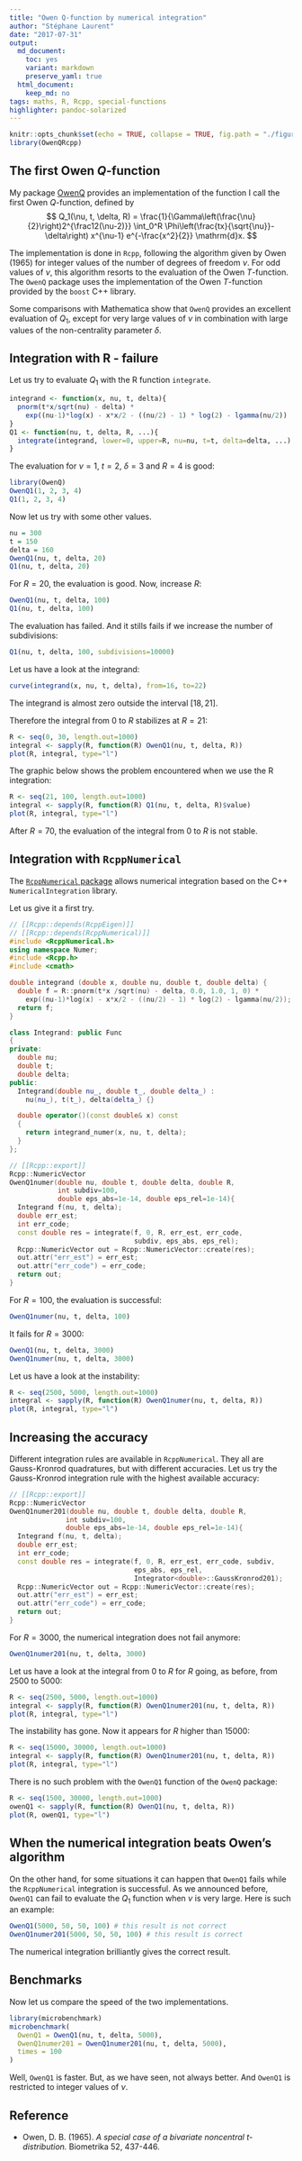 ```yaml
---
title: "Owen Q-function by numerical integration"
author: "Stéphane Laurent"
date: "2017-07-31"
output:
  md_document:
    toc: yes
    variant: markdown
    preserve_yaml: true
  html_document:
    keep_md: no
tags: maths, R, Rcpp, special-functions
highlighter: pandoc-solarized
---
```


```r
knitr::opts_chunk$set(echo = TRUE, collapse = TRUE, fig.path = "./figures/OwenQ1-")
library(OwenQRcpp)
```

## The first Owen $Q$-function

My package [OwenQ](https://github.com/stla/OwenQ) provides an implementation of the function I call the first Owen $Q$-function, defined by 
$$
Q_1(\nu, t, \delta, R) = \frac{1}{\Gamma\left(\frac{\nu}{2}\right)2^{\frac12(\nu-2)}}
\int_0^R \Phi\left(\frac{tx}{\sqrt{\nu}}-\delta\right)
x^{\nu-1} e^{-\frac{x^2}{2}} \mathrm{d}x.
$$

The implementation is done in `Rcpp`, following the algorithm given by Owen (1965) for integer values of the number of degrees of freedom $\nu$. For odd values of $\nu$, this algorithm resorts to the evaluation of the Owen $T$-function. The `OwenQ` package uses the implementation of the Owen $T$-function provided by the `boost` C++ library.

Some comparisons with Mathematica show that `OwenQ` provides an excellent evaluation of $Q_1$, except for very large values of $\nu$ in combination with large values of the non-centrality parameter $\delta$.


## Integration with R - failure

Let us try to evaluate $Q_1$ with the R function `integrate`.

```r
integrand <- function(x, nu, t, delta){
  pnorm(t*x/sqrt(nu) - delta) *
    exp((nu-1)*log(x) - x*x/2 - ((nu/2) - 1) * log(2) - lgamma(nu/2))
}
Q1 <- function(nu, t, delta, R, ...){
  integrate(integrand, lower=0, upper=R, nu=nu, t=t, delta=delta, ...)
}
```

The evaluation for $\nu=1$, $t=2$, $\delta=3$ and $R=4$ is good:

```r
library(OwenQ)
OwenQ1(1, 2, 3, 4)
Q1(1, 2, 3, 4)
```

Now let us try with some other values.

```r
nu = 300
t = 150
delta = 160
OwenQ1(nu, t, delta, 20)
Q1(nu, t, delta, 20)
```

For $R=20$, the evaluation is good. Now, increase $R$:

```r
OwenQ1(nu, t, delta, 100)
Q1(nu, t, delta, 100)
```

The evaluation has failed. And it stills fails if we increase the number of subdivisions:

```r
Q1(nu, t, delta, 100, subdivisions=10000)
```

Let us have a look at the integrand:

```r
curve(integrand(x, nu, t, delta), from=16, to=22)
```

The integrand is almost zero outside the interval $[18,21]$.

Therefore the integral from $0$ to $R$ stabilizes at $R=21$:

```r
R <- seq(0, 30, length.out=1000)
integral <- sapply(R, function(R) OwenQ1(nu, t, delta, R))
plot(R, integral, type="l")
```

The graphic below shows the problem encountered when we use the R integration:

```r
R <- seq(21, 100, length.out=1000)
integral <- sapply(R, function(R) Q1(nu, t, delta, R)$value)
plot(R, integral, type="l")
```

After $R = 70$, the evaluation of the integral from $0$ to $R$ is not stable.


## Integration with `RcppNumerical`

The [`RcppNumerical` package](https://github.com/yixuan/RcppNumerical) allows numerical integration based on the C++ `NumericalIntegration` library.

Let us give it a first try. 

``` .cpp
// [[Rcpp::depends(RcppEigen)]]
// [[Rcpp::depends(RcppNumerical)]]
#include <RcppNumerical.h>
using namespace Numer;
#include <Rcpp.h>
#include <cmath>

double integrand (double x, double nu, double t, double delta) {
  double f = R::pnorm(t*x /sqrt(nu) - delta, 0.0, 1.0, 1, 0) *
    exp((nu-1)*log(x) - x*x/2 - ((nu/2) - 1) * log(2) - lgamma(nu/2));
  return f;
}

class Integrand: public Func
{
private:
  double nu;
  double t;
  double delta;
public:
  Integrand(double nu_, double t_, double delta_) : 
    nu(nu_), t(t_), delta(delta_) {}

  double operator()(const double& x) const
  {
    return integrand_numer(x, nu, t, delta);
  }
};

// [[Rcpp::export]]
Rcpp::NumericVector 
OwenQ1numer(double nu, double t, double delta, double R,
            int subdiv=100, 
            double eps_abs=1e-14, double eps_rel=1e-14){
  Integrand f(nu, t, delta);
  double err_est;
  int err_code;
  const double res = integrate(f, 0, R, err_est, err_code, 
                               subdiv, eps_abs, eps_rel);
  Rcpp::NumericVector out = Rcpp::NumericVector::create(res);
  out.attr("err_est") = err_est;
  out.attr("err_code") = err_code;
  return out;
}
```

For $R=100$, the evaluation is successful:

```r
OwenQ1numer(nu, t, delta, 100)
```

It fails for $R=3000$: 

```r
OwenQ1(nu, t, delta, 3000)
OwenQ1numer(nu, t, delta, 3000)
```

Let us have a look at the instability:

```r
R <- seq(2500, 5000, length.out=1000)
integral <- sapply(R, function(R) OwenQ1numer(nu, t, delta, R))
plot(R, integral, type="l")
```


## Increasing the accuracy

Different integration rules are available in `RcppNumerical`. They all are Gauss-Kronrod quadratures, but with different accuracies. 
Let us try the Gauss-Kronrod integration rule with the highest available accuracy:

``` .cpp
// [[Rcpp::export]]
Rcpp::NumericVector 
OwenQ1numer201(double nu, double t, double delta, double R,
              int subdiv=100, 
              double eps_abs=1e-14, double eps_rel=1e-14){
  Integrand f(nu, t, delta);
  double err_est;
  int err_code;
  const double res = integrate(f, 0, R, err_est, err_code, subdiv, 
                               eps_abs, eps_rel, 
                               Integrator<double>::GaussKronrod201);
  Rcpp::NumericVector out = Rcpp::NumericVector::create(res);
  out.attr("err_est") = err_est;
  out.attr("err_code") = err_code;
  return out;
}
```

For $R=3000$, the numerical integration does not fail anymore:

```r
OwenQ1numer201(nu, t, delta, 3000)
```

Let us have a look at the integral from $0$ to $R$ for $R$ going, as before, from $2500$ to $5000$:

```r
R <- seq(2500, 5000, length.out=1000)
integral <- sapply(R, function(R) OwenQ1numer201(nu, t, delta, R))
plot(R, integral, type="l")
```

The instability has gone. Now it appears for $R$ higher than $15000$:

```r
R <- seq(15000, 30000, length.out=1000)
integral <- sapply(R, function(R) OwenQ1numer201(nu, t, delta, R))
plot(R, integral, type="l")
```

There is no such problem with the `OwenQ1` function of the `OwenQ` package:

```r
R <- seq(1500, 30000, length.out=1000)
owenQ1 <- sapply(R, function(R) OwenQ1(nu, t, delta, R))
plot(R, owenQ1, type="l")
```


## When the numerical integration beats Owen's algorithm

On the other hand, for some situations it can happen that `OwenQ1` fails while the `RcppNumerical` integration is successful. 
As we announced before, `OwenQ1` can fail to evaluate the $Q_1$ function when $\nu$ is very large. Here is such an example:

```r
OwenQ1(5000, 50, 50, 100) # this result is not correct
OwenQ1numer201(5000, 50, 50, 100) # this result is correct
```

The numerical integration brilliantly gives the correct result.


## Benchmarks

Now let us compare the speed of the two implementations.

```r
library(microbenchmark)
microbenchmark(
  OwenQ1 = OwenQ1(nu, t, delta, 5000),
  OwenQ1numer201 = OwenQ1numer201(nu, t, delta, 5000), 
  times = 100
)
```

Well, `OwenQ1` is faster. But, as we have seen, not always better. And `OwenQ1` is restricted to integer values of $\nu$. 


## Reference 

   - Owen, D. B. (1965). *A special case of a bivariate noncentral t-distribution.* Biometrika 52, 437-446.

